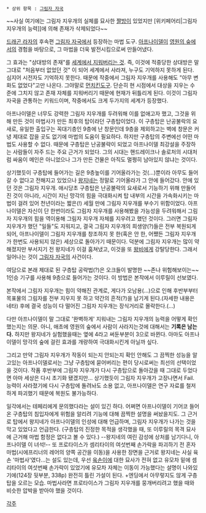  * 상위 항목 : [[그림자 자국]]

~~사실 여기에는 그림자 지우개의 실체를 묘사한 [[짤방]]이 있었지만 [위키페어리|그림자 지우개의 능력]]에 의해 존재가 삭제되었다~~

[[드래곤 라자]]의 후속편 [[그림자 자국]]에서 등장하는 마법 도구. [[아프나이델]]이 [[영원의 숲]]에서의 경험을 바탕으로, 그 마법을 더욱 발전시킴으로써 만들어냈다.

그 효과는 "상대방의 존재"를 [[존재의 소멸|세계에서 지워버리는 것]]. 즉, 이것에 적중당한 상대방은 말 그대로 "처음부터 없었던 것" 이 되어 세계에서 사라져, 누구도 기억하지 못하게 된다. 심지어 시전자도 기억하지 못한다. 때문에 작중에서 그림자 지우개를 사용해도 "아무 변화도 없었다"고만 나온다. 그야말로 [[먼치킨]]도구. 단순히 현 시점에서 대상을 지우는 수준에 그치지 않고 존재 자체를 지워버리기 때문에 현재가 뒤틀리게 된다. 이것이 그림자 자국을 관통하는 키워드이며, 작중에서도 크게 두가지의 세계가 등장했다.

아프나이델은 너무도 강력한 그림자 지우개를 두려워해 이를 없애고자 했고, 그것을 위해 만든 것이 마법사가 만든 최후의 탑이라던 구층탑이었다. 이 구층탑은 난공불락의 요새로, 유일한 출입구는 꼭대기층인 9층에 난 창문인데 9층을 제외하고는 벽에 창문은 커녕 제대로 잡을 곳도 없기에 마법의 도움이 필요하다. 하지만 구층탑의 주변에선 어떤 마법도 사용할 수 없다. 때문에 구층탑은 난공불략이 되었고 아프나이델 최강설을 주장하는 사람들이 자주 드는 주요 근거가 되었다. 그의 시대는 핸드레이크나 솔로처의 시대처럼 싸움이 메인은 아니었으나 그가 만든 건물은 아직도 멀쩡히 남아있지 않냐는 것이다. 

상기했듯이 구층탑에 들어가는 길은 9층높이를 기어올라가는 것(…)뿐이라 아무도 들어갈 수 없다고 전해지고 있었으나 [[왕지네]]는 정말로 기어올라가 그 안에 들어갔다. 안에 있던 것은 그림자 지우개. 애시당초 구층탑은 난공불락의 요새로서 기능하기 위해 만들어진 것이 아니라, 시간이 지닌 망각의 힘을 극대화시켜 탑 내부의 시간을 가속화시키는 마법이 걸려 있어 천년이라는 짧은(!) 세월 만에 그림자 지우개를 부수기 위함이었다. 아프나이델은 자신이 단 한번이라도 그림자 지우개를 사용해봤을 가능성을 두려워해서 그림자 지우개의 힘을 역이용해 그림자 지우개 자체를 지우려고 했던 것이다. 그러면 그림자 지우개가 했던 "일들"도 지워지고, 결국 그림자 지우개의 희생양(?)들은 전부 복원되게 되어, 아프나이델이 그림자 지우개를 창조하지 못 한(혹은 안 한, 어쨌든 그림자 지우개가 한번도 사용되지 않은) 세상으로 돌아가기 때문이다. 덕분에 그림자 지우개는 많이 약해졌지만 부서지기 전 왕지네가 이걸 훔쳐냈고, 이것을 또 [[왕비]]에게 강탈당한다. 그래서 일어나는 것이 [[그림자 자국]]의 사건이다.

여담으로 본래 제대로 된 구층탑 공략법(?)은 오크들이 발명한 ~~존나 위험해보이는~~ 1인승 기구를 사용해 9층으로 들어가는 것이다. 이 방법은 본작에서 이루릴이 선보였다.

본작에서 그림자 지우개는 힘이 약해진 관계로, 게다가 오남용(...)으로 인해 후반부부터 목표물의 그림자를 전부 지우지 못 하고 약간의 흔적(?)을 남기게 된다.(자세한 내용은 네타) 후에 결국 성능이 다 떨어진 그림자 지우개는 장식거리로 몰락한다.(…)

다만 아프나이델이 말 그대로 '완벽하게' 지워내는 그림자 지우개의 능력을 어떻게 확인했는지는 의문. 아니, 애초에 영원의 숲에서 사람이 사라지는것에 대해서는 '''기록은 남는다.''' 하지만 왕지네가 실험했을때는 옆에 4라고 써둔부분이 3으로 바뀐다. 아마도 아프나이델이 망각의 숲에 걸린 효과를 개량하여 극대화시킨게 아닐까 싶다.

그리고 만약 그림자 지우개가 작동이 되는지 안되는지 확인 안해도 그 끔찍한 성능을 알고있는 아프나이델로서는 그냥 구층탑에 묻어버리는 편이 당시로써는 최선의 선택이었을 것이다. 작품 후반부에 그림자 지우개가 다시 구층탑으로 돌아갔을 때 그대로 두었다면 아마 세상은 다시 초기화 됐겠지만... 상기했듯이 그림자 지우개가 고장나면서 Fail. 능력이 사라졌기에 다시 구층탑에 돌려놔도 소용 없고, 아프나이델은 연구 자료를 철저하게 파괴했기 때문에 복원도 불가능하다.

일각에서는 테페리에게 문의했다라는 설이 있긴 하다. 어쩌면 아프나이델이 기어코 들어온 구층탑의 침입자에게 위험을 알리려 기능에 대해 끔찍한 설명을 써놨을지도. 그 근거로 탑에서 왕지네가 아프나이델의 인성에 대해 언급하며, 그림자 지우개가 나가는 것을 막고 있었다고 언급한다. (구층탑의 진정한 목적을 생각했을 때, 또 이루릴의 목격 묘사에 근거해 마법 함정은 없다고 볼 수 있다.) --왕지네의 여린 감성에 상처를 남기다니, 아프나이델 이 녀석!-- 또 프로타이스가 셈리타이의 여섯번째 손가락을 파괴하기 전 혼자 마법(시에프리너의 레어의 양쪽 공간을 이동)을 사용한 장면을 근거로 왕지네는 사실 육손 '마법사'였다...는 설도 있는데, 우선 [[육손이]]에 대한 묘사가 전혀 없고 유모차 밑에 셈리타이의 여섯번째 손가락이 있었기에 유모차 자체는 이동이 가능했다는 설명이 나와있기에(124장 뒷부분, 338p) 완전히 틀린 가설이 된다. +엔딩에서 아무렇지도 않게 구층탑을 오르는 모습. 마법사라면 프로타이스가 그림자 지우개를 뭉개버리려고 했을 때와 비슷한 압박을 받아야 했을 것이다.

[[각주]]
